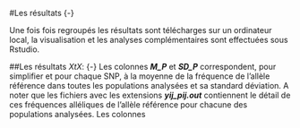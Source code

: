 #Les résultats {-}

Une fois fois regroupés les résultats sont télécharges sur un ordinateur local, la visualisation et les analyses complémentaires sont effectuées sous Rstudio.

##Les résultats _XtX_: {-}
Les colonnes **_M_P_** et **_SD_P_** correspondent, pour simplifier et pour chaque SNP, à la moyenne de la fréquence de l'allèle référence dans toutes les populations analysées et sa standard déviation. A noter que les fichiers avec les extensions **_yij_pij.out_** contiennent le détail de ces fréquences alléliques de l'allèle référence pour chacune des populations analysées.
Les colonnes 
